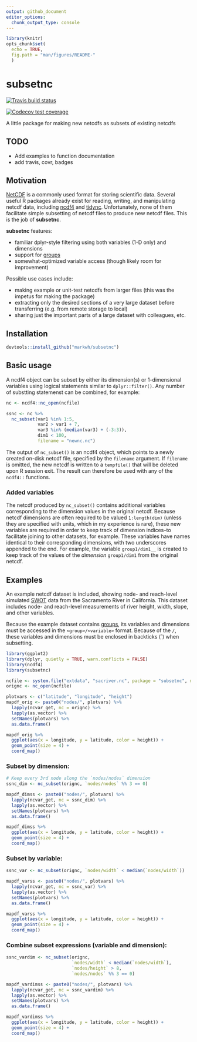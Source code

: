 ```yaml
---
output: github_document
editor_options: 
  chunk_output_type: console
---
```


<!-- README.md is generated from README.Rmd. Please edit that file -->


```r
library(knitr)
opts_chunk$set(
  echo = TRUE,
  fig.path = "man/figures/README-"
  )
```


# subsetnc

<!-- badges: start -->
[![Travis build status](https://travis-ci.org/markwh/subsetnc.svg?branch=master)](https://travis-ci.org/markwh/subsetnc)


[![Codecov test coverage](https://codecov.io/gh/markwh/subsetnc/branch/master/graph/badge.svg)](https://codecov.io/gh/markwh/subsetnc?branch=master)
<!-- badges: end -->

A little package for making new netcdfs as subsets of existing netcdfs

## TODO

- Add examples to function documentation
- add travis, covr, badges

## Motivation

[NetCDF](https://www.unidata.ucar.edu/software/netcdf/) is a commonly used format for storing scientific data. Several useful R packages already exist for reading, writing, and manipulating netcdf data, including [ncdf4]() and [tidync](https://github.com/ropensci/tidync). Unfortunately, none of them facilitate simple subsetting of netcdf files to produce new netcdf files. This is the job of **subsetnc**. 


**subsetnc** features:

- familiar dplyr-style filtering using both variables (1-D only) and dimensions
- support for [groups](https://www.unidata.ucar.edu/software/netcdf/docs/group__groups.html)
- somewhat-optimized variable access (though likely room for improvement)

Possible use cases include:

- making example or unit-test netcdfs from larger files (this was the impetus for making the package)
- extracting only the desired sections of a very large dataset before transferring (e.g. from remote storage to local)
- sharing just the important parts of a large dataset with colleagues, etc. 


## Installation

```r
devtools::install_github("markwh/subsetnc")
```

## Basic usage

A ncdf4 object can be subset by either its dimension(s) or 1-dimensional variables using logical statements similar to `dplyr::filter()`. Any number of substting statemenst can be combined, for example:

```r
nc <- ncdf4::nc_open(ncfile)

ssnc <- nc %>% 
  nc_subset(var1 %in% 1:5,
            var2 > var1 + 7,
            var3 %in% (median(var3) + (-3:3)),
            dim1 < 100,
            filename = "newnc.nc")
```


The output of `nc_subset()` is an ncdf4 object, which points to a newly created on-disk netcdf file, specified by the `filename` argument. If `filename` is omitted, the new netcdf is written to a `tempfile()` that will be deleted upon R session exit. The result can therefore be used with any of the `ncdf4::` functions. 


### Added variables

The netcdf produced by `nc_subset()` contains additional variables corresponding to the dimension values in the original netcdf. Because netcdf dimensions are often required to be valued `1:length(dim)` (unless they are specified with units, which in my experience is rare), these new variables are required in order to keep track of dimension indices--to facilitate joining to other datasets, for example. These variables have names identical to their corresponding dimensions, with two underscores appended to the end. For example, the variable `group1/dim1__` is created to keep track of the values of the *dimension* `group1/dim1` from the original netcdf. 

## Examples

An example netcdf dataset is included, showing node- and reach-level simulated [SWOT](https://swot.jpl.nasa.gov/) data from the Sacramento River in California. This dataset includes node- and reach-level measurements of river height, width, slope, and other variables. 

Because the example dataset contains [groups](https://www.unidata.ucar.edu/software/netcdf/docs/group__groups.html), its variables and dimensions must be accessed in the `<group>/<variable>` format. Because of the `/`, these variables and dimensions must be enclosed in backticks (\`) when subsetting. 

```r
library(ggplot2)
library(dplyr, quietly = TRUE, warn.conflicts = FALSE)
library(ncdf4)
library(subsetnc)

ncfile <- system.file("extdata", "sacriver.nc", package = "subsetnc", mustWork = TRUE)
orignc <- nc_open(ncfile)

plotvars <- c("latitude", "longitude", "height")
mapdf_orig <- paste0("nodes/", plotvars) %>% 
  lapply(ncvar_get, nc = orignc) %>% 
  lapply(as.vector) %>% 
  setNames(plotvars) %>% 
  as.data.frame()

mapdf_orig %>% 
  ggplot(aes(x = longitude, y = latitude, color = height)) + 
  geom_point(size = 4) +
  coord_map()
```


### Subset by dimension:

```r
# Keep every 3rd node along the `nodes/nodes` dimension
ssnc_dim <- nc_subset(orignc, `nodes/nodes` %% 3 == 0)

mapdf_dimss <- paste0("nodes/", plotvars) %>% 
  lapply(ncvar_get, nc = ssnc_dim) %>% 
  lapply(as.vector) %>% 
  setNames(plotvars) %>% 
  as.data.frame()

mapdf_dimss %>% 
  ggplot(aes(x = longitude, y = latitude, color = height)) + 
  geom_point(size = 4) +
  coord_map()

```


### Subset by variable: 

```r

ssnc_var <- nc_subset(orignc, `nodes/width` < median(`nodes/width`))

mapdf_varss <- paste0("nodes/", plotvars) %>% 
  lapply(ncvar_get, nc = ssnc_var) %>% 
  lapply(as.vector) %>% 
  setNames(plotvars) %>% 
  as.data.frame()

mapdf_varss %>% 
  ggplot(aes(x = longitude, y = latitude, color = height)) + 
  geom_point(size = 4) +
  coord_map()

```


### Combine subset expressions (variable and dimension): 


```r

ssnc_vardim <- nc_subset(orignc, 
                         `nodes/width` < median(`nodes/width`),
                         `nodes/height` > 8,
                         `nodes/nodes` %% 3 == 0)

mapdf_vardimss <- paste0("nodes/", plotvars) %>% 
  lapply(ncvar_get, nc = ssnc_vardim) %>% 
  lapply(as.vector) %>% 
  setNames(plotvars) %>% 
  as.data.frame()

mapdf_vardimss %>% 
  ggplot(aes(x = longitude, y = latitude, color = height)) + 
  geom_point(size = 4) +
  coord_map()

```


